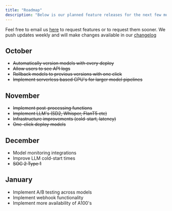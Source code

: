 ```yaml
---
title: "Roadmap"
description: "Below is our planned feature releases for the next few months."
---
```


Feel free to
email us [here](mailto:support@cerebrium.ai) to request features or to request
them sooner. We push updates weekly and will make changes available in our
[changelog](/changelog)

## October

- ~~Automatically version models with every deploy~~
- ~~Allow users to see API logs~~
- ~~Rollback models to previous versions with one click~~
- ~~Implement serverless based GPU's for larger model pipelines~~

## November

- ~~Implement post-processing functions~~
- ~~Implement LLM's (SD2, Whisper, FlanT5 etc)~~
- ~~Infrastructure improvements (cold-start, latency)~~
- ~~One-click deploy models~~

## December
- Model monitoring integrations
- Improve LLM cold-start times
- ~~SOC 2 Type 1~~

## January
- Implement A/B testing across models
- Implement webhook functionality
- Implement more availability of A100's